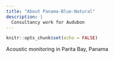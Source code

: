 ```yaml
---
title: "About Panama-Blue-Natural"
description: |
  Consultancy work for Audubon
---
```


```r
knitr::opts_chunk$set(echo = FALSE)
```

Acoustic monitoring in Parita Bay, Panama